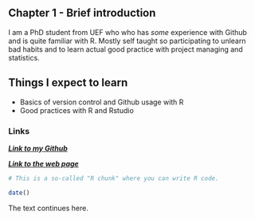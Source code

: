 ## Chapter 1 - Brief introduction

I am a PhD student from UEF who who has *some* experience with Github and is quite familiar with R. Mostly self taught so participating to unlearn bad habits and to learn actual good practice with project managing and statistics.

## Things  I expect to learn
* Basics of version control and Github usage with R
* Good practices with R and Rstudio
 
### Links
**_[Link to my Github](https://github.com/juhomon/IODS-project)_**

**_[Link to the web page](https://juhomon.github.io/IODS-project/)_**

```r
# This is a so-called "R chunk" where you can write R code.

date()

```
The text continues here.

